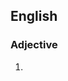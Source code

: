 ==English==

===Adjective===
{{en-adj|pos=[[under]]-[[ripe]]}}

# {{alternative spelling of|[[underripe]]}}